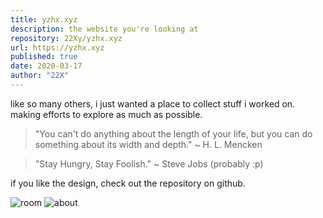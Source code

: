 ```yaml
---
title: yzhx.xyz
description: the website you're looking at
repository: 22Xy/yzhx.xyz
url: https://yzhx.xyz
published: true
date: 2020-03-17
author: "22X"
---
```


like so many others, i just wanted a place to collect stuff i worked on. making efforts to explore as much as possible.

> "You can't do anything about the length of your life, but you can do something about its width and depth." ~ H. L. Mencken

> "Stay Hungry, Stay Foolish." ~ Steve Jobs (probably :p)

if you like the design, check out the repository on github.

![room](/room.gif)
![about](/about.jpeg)

